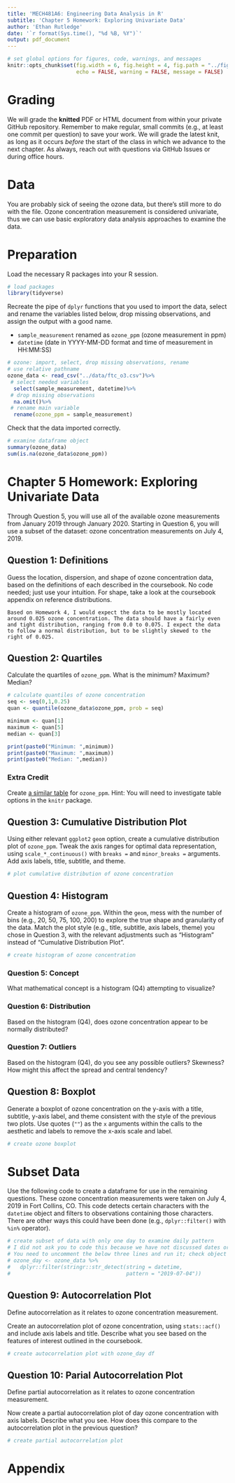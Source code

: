 ```yaml
---
title: 'MECH481A6: Engineering Data Analysis in R'
subtitle: 'Chapter 5 Homework: Exploring Univariate Data' 
author: 'Ethan Rutledge'
date: '`r format(Sys.time(), "%d %B, %Y")`'
output: pdf_document
---
```


```r
# set global options for figures, code, warnings, and messages
knitr::opts_chunk$set(fig.width = 6, fig.height = 4, fig.path = "../figs/",
                      echo = FALSE, warning = FALSE, message = FALSE)
```

# Grading

We will grade the **knitted** PDF or HTML document from within your private
GitHub repository. Remember to make regular, small commits (e.g., at least one
commit per question) to save your work. We will grade the latest knit, as long
as it occurs *before* the start of the class in which we advance to the next
chapter. As always, reach out with questions via GitHub Issues or during
office hours.

# Data

You are probably sick of seeing the ozone data, but there's still more to
do with the file. Ozone concentration measurement is considered univariate,
thus we can use basic exploratory data analysis approaches to examine the data.

# Preparation

Load the necessary R packages into your R session. 

```r
# load packages
library(tidyverse)
```

Recreate the pipe of `dplyr` functions that you used to import the data, select
and rename the variables listed below, drop missing observations, and assign the
output with a good name.

- `sample_measurement` renamed as `ozone_ppm` (ozone measurement in ppm)
- `datetime` (date in YYYY-MM-DD format and time of measurement in HH:MM:SS)

```r
# ozone: import, select, drop missing observations, rename
# use relative pathname
ozone_data <- read_csv("../data/ftc_o3.csv")%>%
 # select needed variables 
  select(sample_measurement, datetime)%>%
 # drop missing observations
  na.omit()%>%
 # rename main variable
  rename(ozone_ppm = sample_measurement)
```

Check that the data imported correctly.

```r
# examine dataframe object 
summary(ozone_data)
sum(is.na(ozone_data$ozone_ppm))
```

\newpage

# Chapter 5 Homework: Exploring Univariate Data

Through Question 5, you will use all of the available ozone measurements
from January 2019 through January 2020. Starting in Question 6, you will use
a subset of the dataset: ozone concentration measurements on July 4, 2019.

## Question 1: Definitions

Guess the location, dispersion, and shape of ozone concentration data, based on
the definitions of each described in the coursebook. No code needed; just use
your intuition. For shape, take a look at the coursebook appendix on reference
distributions.

    Based on Homework 4, I would expect the data to be mostly located around 0.025 ozone concentration. The data should have a fairly even and tight distribution, ranging from 0.0 to 0.075. I expect the data to follow a normal distribution, but to be slightly skewed to the right of 0.025.

## Question 2: Quartiles

Calculate the quartiles of `ozone_ppm`. What is the minimum? Maximum? Median? 

```r
# calculate quantiles of ozone concentration
seq <- seq(0,1,0.25)
quan <- quantile(ozone_data$ozone_ppm, prob = seq)

minimum <- quan[1]
maximum <- quan[5]
median <- quan[3]

print(paste0("Minimum: ",minimum))
print(paste0("Maximum: ",maximum))
print(paste0("Median: ",median))

```

### Extra Credit

Create [a similar table](https://smogdr.github.io/edar_coursebook/eda1.html#descriptive-statistics) for `ozone_ppm`. Hint: You will need to investigate table
options in the `knitr` package.

\newpage

## Question 3: Cumulative Distribution Plot

Using either relevant `ggplot2` `geom` option, create a cumulative distribution
plot of `ozone_ppm`. Tweak the axis ranges for optimal data representation,
using `scale_*_continuous()` with `breaks =` and `minor_breaks =` arguments.
Add axis labels, title, subtitle, and theme. 

```r
# plot cumulative distribution of ozone concentration
```

\newpage

## Question 4: Histogram

Create a histogram of `ozone_ppm`. Within the `geom`, mess with the number of
bins (e.g., 20, 50, 75, 100, 200) to explore the true shape and granularity of
the data. Match the plot style (e.g., title, subtitle, axis labels, theme) you
chose in Question 3, with the relevant adjustments such as "Histogram" 
instead of "Cumulative Distribution Plot".

```r
# create histogram of ozone concentration
```

### Question 5: Concept

What mathematical concept is a histogram (Q4) attempting to visualize? 

### Question 6: Distribution

Based on the histogram (Q4), does ozone concentration appear to be normally
distributed? 

### Question 7: Outliers

Based on the histogram (Q4), do you see any possible outliers? Skewness? How
might this affect the spread and central tendency?

\newpage

## Question 8: Boxplot

Generate a boxplot of ozone concentration on the y-axis with a title, subtitle,
y-axis label, and theme consistent with the style of the previous two plots. 
Use quotes (`""`) as the `x` arguments within the calls to the aesthetic and 
labels to remove the x-axis scale and label.

```r
# create ozone boxplot
```

\newpage

# Subset Data

Use the following code to create a dataframe for use in the remaining questions.
These ozone concentration measurements were taken on July 4, 2019 in Fort
Collins, CO. This code detects certain characters with the `datetime` object and
filters to observations containing those characters. There are other ways this 
could have been done (e.g., `dplyr::filter()` with `%in%` operator).

```r
# create subset of data with only one day to examine daily pattern
# I did not ask you to code this because we have not discussed dates or stringr
# You need to uncomment the below three lines and run it; check object names
# ozone_day <- ozone_data %>% 
#   dplyr::filter(stringr::str_detect(string = datetime,
#                                     pattern = "2019-07-04"))
```

## Question 9: Autocorrelation Plot

Define autocorrelation as it relates to ozone concentration measurement. 

Create an autocorrelation plot of ozone concentration, using `stats::acf()` and
include axis labels and title. Describe what you see based on the features of
interest outlined in the coursebook.

```r
# create autocorrelation plot with ozone_day df
```

\newpage

## Question 10: Parial Autocorrelation Plot

Define partial autocorrelation as it relates to ozone concentration measurement.

Now create a partial autocorrelation plot of day ozone concentration with axis
labels. Describe what you see. How does this compare to the autocorrelation
plot in the previous question?

```r
# create partial autocorrelation plot
```

\newpage

# Appendix

```r
```
